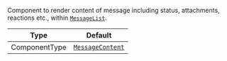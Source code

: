 Component to render content of message including status, attachments, reactions etc., within [`MessageList`](../../../../ui-components/message_list.mdx).

| Type          | Default                                                           |
| ------------- | ----------------------------------------------------------------- |
| ComponentType | [`MessageContent`](../../../../ui-components/message_content.mdx) |
